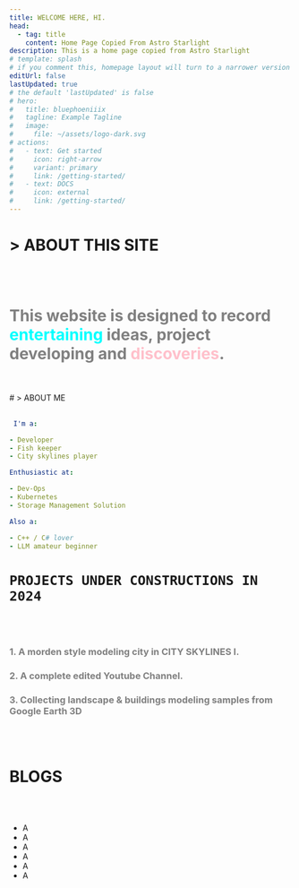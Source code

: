 ```yaml
---
title: WELCOME HERE, HI.
head:
  - tag: title
    content: Home Page Copied From Astro Starlight
description: This is a home page copied from Astro Starlight
# template: splash
# if you comment this, homepage layout will turn to a narrower version
editUrl: false
lastUpdated: true
# the default 'lastUpdated' is false
# hero:
#   title: bluephoeniiix
#   tagline: Example Tagline
#   image:
#     file: ~/assets/logo-dark.svg
# actions:
#   - text: Get started
#     icon: right-arrow
#     variant: primary
#     link: /getting-started/
#   - text: DOCS
#     icon: external
#     link: /getting-started/
---
```




# > ABOUT THIS SITE
<br></br>
<h1 style="color: gray;">This website is designed to record <span style="color: cyan;">entertaining</span> ideas, project developing and <span style="color: pink; font-weight: bold;">discoveries</span>.</h1>
<br></br>
# > ABOUT ME
<br></br>

```yaml
 I'm a:

- Developer
- Fish keeper
- City skylines player

Enthusiastic at:

- Dev-Ops
- Kubernetes
- Storage Management Solution

Also a:

- C++ / C# lover
- LLM amateur beginner

```

# `PROJECTS UNDER CONSTRUCTIONS IN 2024`
<br></br>
<h3 style="color: gray;">1. A morden style modeling city in CITY SKYLINES I.</h3>
<h3 style="color: gray;">2. A complete edited Youtube Channel.</h3>
<h3 style="color: gray;">3. Collecting landscape & buildings modeling samples from Google Earth 3D</h3>
<br></br>

# BLOGS

<br></br>
- A
- A
- A
- A
- A
- A

<AboutAstro title="POWERED BY ASTRO">
</AboutAstro>

